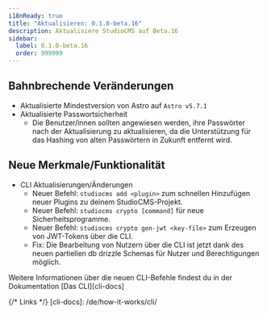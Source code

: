```yaml
---
i18nReady: true
title: "Aktualisieren: 0.1.0-beta.16"
description: Aktualisiere StudioCMS auf Beta.16
sidebar:
  label: 0.1.0-beta.16
  order: 999999
---
```



<QuickUpdate />

## Bahnbrechende Veränderungen

- Aktualisierte Mindestversion von Astro auf `Astro v5.7.1`
- Aktualisierte Passwortsicherheit
   - Die Benutzer/innen sollten angewiesen werden, ihre Passwörter nach der Aktualisierung zu aktualisieren, da die Unterstützung für das Hashing von alten Passwörtern in Zukunft entfernt wird.

## Neue Merkmale/Funktionalität

- CLI Aktualisierungen/Änderungen
   - Neuer Befehl: `studiocms add <plugin>` zum schnellen Hinzufügen neuer Plugins zu deinem StudioCMS-Projekt.
   - Neuer Befehl: `studiocms crypto [command]` für neue Sicherheitsprogramme.
   - Neuer Befehl: `studiocms crypto gen-jwt <key-file>` zum Erzeugen von JWT-Tokens über die CLI.
   - Fix: Die Bearbeitung von Nutzern über die CLI ist jetzt dank des neuen partiellen db drizzle Schemas für Nutzer und Berechtigungen möglich.

<ReadMore>Weitere Informationen über die neuen CLI-Befehle findest du in der Dokumentation [Das CLI][cli-docs]</ReadMore>

{/* Links */}
[cli-docs]: /de/how-it-works/cli/

